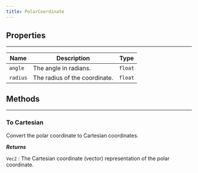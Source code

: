 ```yaml
---
title: PolarCoordinate
---
```


## Properties
<hr style={{marginBottom: 0}} />

| Name | Description | Type |
| --- | --- | --- |
| `angle` | The angle in radians. | `float` |
| `radius` | The radius of the coordinate. | `float` |

## Methods
---

### To Cartesian
<div className="api-card">

<ApiSig name="to_cartesian" returns="Vec2" />

Convert the polar coordinate to Cartesian coordinates.

_**Returns**_

`Vec2` : The Cartesian coordinate (vector) representation of the polar coordinate.

</div>
